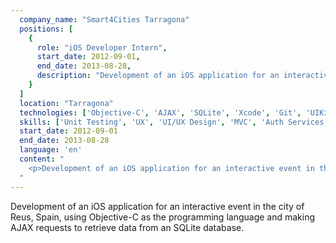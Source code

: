 ```yaml
---
  company_name: "Smart4Cities Tarragona"
  positions: [
    {
      role: "iOS Developer Intern",
      start_date: 2012-09-01,
      end_date: 2013-08-28,
      description: "Development of an iOS application for an interactive event in the city of Reus, Spain, using Objective-C as the programming language and making AJAX requests to retrieve data from an SQLite database.",
    }
  ]
  location: "Tarragona"
  technologies: ['Objective-C', 'AJAX', 'SQLite', 'Xcode', 'Git', 'UIKit']
  skills: ['Unit Testing', 'UX', 'UI/UX Design', 'MVC', 'Auth Services']
  start_date: 2012-09-01
  end_date: 2013-08-28
  language: 'en'
  content: "
    <p>Development of an iOS application for an interactive event in the city of Reus, Spain, using Objective-C as the programming language and making AJAX requests to retrieve data from an SQLite database.</p>
  "
---
```



Development of an iOS application for an interactive event in the city of Reus, Spain, using Objective-C as the programming language and making AJAX requests to retrieve data from an SQLite database.